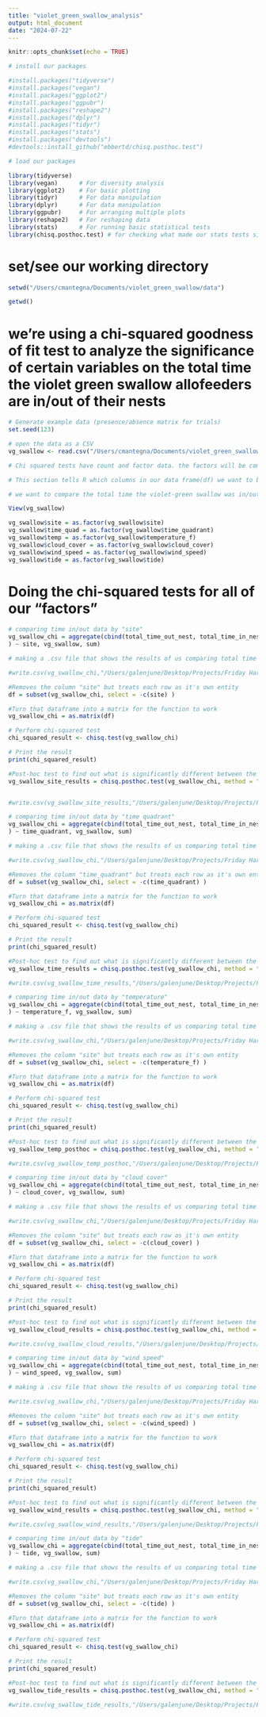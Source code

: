 ```yaml
---
title: "violet_green_swallow_analysis"
output: html_document
date: "2024-07-22"
---
```


```r
knitr::opts_chunk$set(echo = TRUE)
```


```r
# install our packages

#install.packages("tidyverse")
#install.packages("vegan")
#install.packages("ggplot2")
#install.packages("ggpubr")
#install.packages("reshape2")
#install.packages("dplyr")
#install.packages("tidyr")
#install.packages("stats")
#install.packages("devtools")
#devtools::install_github("ebbertd/chisq.posthoc.test")

```

```r
# load our packages

library(tidyverse)
library(vegan)      # For diversity analysis
library(ggplot2)    # For basic plotting
library(tidyr)      # For data manipulation
library(dplyr)      # For data manipulation
library(ggpubr)     # For arranging multiple plots
library(reshape2)   # For reshaping data
library(stats)      # For running basic statistical tests
library(chisq.posthoc.test) # for checking what made our stats tests significant

```


# set/see our working directory

```r
setwd("/Users/cmantegna/Documents/violet_green_swallow/data")

getwd()
```


# we're using a chi-squared goodness of fit test to analyze the significance of certain variables on the total time the violet green swallow allofeeders are in/out of their nests

```r
# Generate example data (presence/absence matrix for trials)
set.seed(123)
```

```r
# open the data as a CSV
vg_swallow <- read.csv("/Users/cmantegna/Documents/violet_green_swallow/data/violet_green_swallow_data_final.csv", header = TRUE)
```

```r
# Chi squared tests have count and factor data. the factors will be compared against the count data to test to see if any of those factors are significant.

# This section tells R which columns in our data frame(df) we want to be "factors" in our chi squared test. total time in/ out will be our count data

# we want to compare the total time the violet-green swallow was in/out of their nests against which site, time of day (split into quadrants), temperature (F), cloud cover, wind speed, and tidal height

View(vg_swallow)

vg_swallow$site = as.factor(vg_swallow$site)
vg_swallow$time_quad = as.factor(vg_swallow$time_quadrant)
vg_swallow$temp = as.factor(vg_swallow$temperature_f)
vg_swallow$cloud_cover = as.factor(vg_swallow$cloud_cover)
vg_swallow$wind_speed = as.factor(vg_swallow$wind_speed)
vg_swallow$tide = as.factor(vg_swallow$tide)
```

##################################################################

# Doing the chi-squared tests for all of our "factors"

```r

# comparing time in/out data by "site"
vg_swallow_chi = aggregate(cbind(total_time_out_nest, total_time_in_nest
) ~ site, vg_swallow, sum)

# making a .csv file that shows the results of us comparing total time in/out for all our sites

#write.csv(vg_swallow_chi,"/Users/galenjune/Desktop/Projects/Friday Harbor Project/Data/Rstudio/R Files/vg_swallow_chi_results/site/vg_swallow_aggregate_by_site.csv", row.names = TRUE)

#Removes the column "site" but treats each row as it's own entity
df = subset(vg_swallow_chi, select = -c(site) )

#Turn that dataframe into a matrix for the function to work
vg_swallow_chi = as.matrix(df)

# Perform chi-squared test
chi_squared_result <- chisq.test(vg_swallow_chi)

# Print the result
print(chi_squared_result)

#Post-hoc test to find out what is significantly different between the combinations
vg_swallow_site_results = chisq.posthoc.test(vg_swallow_chi, method = "bonferroni")


#write.csv(vg_swallow_site_results,"/Users/galenjune/Desktop/Projects/Friday Harbor Project/Data/Rstudio/R Files/vg_swallow_chi_results/site/vg_swallow_aggregate_by_site_posthoc.csv", row.names = TRUE)

```

##################################################################

```r

# comparing time in/out data by "time quadrant"
vg_swallow_chi = aggregate(cbind(total_time_out_nest, total_time_in_nest
) ~ time_quadrant, vg_swallow, sum)

# making a .csv file that shows the results of us comparing total time in/out for all our time quadrants

#write.csv(vg_swallow_chi,"/Users/galenjune/Desktop/Projects/Friday Harbor Project/Data/Rstudio/R Files/vg_swallow_chi_results/time_quadrant/vg_swallow_aggregate_by_time_quadrant.csv", row.names = TRUE)

#Removes the column "time_quadrant" but treats each row as it's own entity
df = subset(vg_swallow_chi, select = -c(time_quadrant) )

#Turn that dataframe into a matrix for the function to work
vg_swallow_chi = as.matrix(df)

# Perform chi-squared test
chi_squared_result <- chisq.test(vg_swallow_chi)

# Print the result
print(chi_squared_result)

#Post-hoc test to find out what is significantly different between the combinations
vg_swallow_time_results = chisq.posthoc.test(vg_swallow_chi, method = "bonferroni")

#write.csv(vg_swallow_time_results,"/Users/galenjune/Desktop/Projects/Friday Harbor Project/Data/Rstudio/R Files/vg_swallow_chi_results/time_quadrant/vg_swallow_aggregate_by_timequadrant_posthoc.csv", row.names = TRUE)
```

##################################################################

```r

# comparing time in/out data by "temperature"
vg_swallow_chi = aggregate(cbind(total_time_out_nest, total_time_in_nest
) ~ temperature_f, vg_swallow, sum)

# making a .csv file that shows the results of us comparing total time in/out in different temperatures

#write.csv(vg_swallow_chi,"/Users/galenjune/Desktop/Projects/Friday Harbor Project/Data/Rstudio/R Files/vg_swallow_chi_results/temperature/vg_swallow_aggregate_by_temperature_f.csv", row.names = TRUE)

#Removes the column "site" but treats each row as it's own entity
df = subset(vg_swallow_chi, select = -c(temperature_f) )

#Turn that dataframe into a matrix for the function to work
vg_swallow_chi = as.matrix(df)

# Perform chi-squared test
chi_squared_result <- chisq.test(vg_swallow_chi)

# Print the result
print(chi_squared_result)

#Post-hoc test to find out what is significantly different between the combinations
vg_swallow_temp_posthoc = chisq.posthoc.test(vg_swallow_chi, method = "bonferroni")

#write.csv(vg_swallow_temp_posthoc,"/Users/galenjune/Desktop/Projects/Friday Harbor Project/Data/Rstudio/R Files/vg_swallow_chi_results/temperature/vg_swallow_aggregate_by_temperature_f_posthoc.csv", row.names = TRUE)
```

##################################################################

```r

# comparing time in/out data by "cloud cover"
vg_swallow_chi = aggregate(cbind(total_time_out_nest, total_time_in_nest
) ~ cloud_cover, vg_swallow, sum)

# making a .csv file that shows the results of us comparing total time in/out for all our different types of cloud cover

#write.csv(vg_swallow_chi,"/Users/galenjune/Desktop/Projects/Friday Harbor Project/Data/Rstudio/R Files/vg_swallow_chi_results/cloud_cover/vg_swallow_aggregate_by_cloud_cover.csv", row.names = TRUE)

#Removes the column "site" but treats each row as it's own entity
df = subset(vg_swallow_chi, select = -c(cloud_cover) )

#Turn that dataframe into a matrix for the function to work
vg_swallow_chi = as.matrix(df)

# Perform chi-squared test
chi_squared_result <- chisq.test(vg_swallow_chi)

# Print the result
print(chi_squared_result)

#Post-hoc test to find out what is significantly different between the combinations
vg_swallow_cloud_results = chisq.posthoc.test(vg_swallow_chi, method = "bonferroni")

#write.csv(vg_swallow_cloud_results,"/Users/galenjune/Desktop/Projects/Friday Harbor Project/Data/Rstudio/R Files/vg_swallow_chi_results/cloud_cover/vg_swallow_aggregate_by_cloud_cover_posthoc.csv", row.names = TRUE)
```

##################################################################

```r

# comparing time in/out data by "wind speed"
vg_swallow_chi = aggregate(cbind(total_time_out_nest, total_time_in_nest
) ~ wind_speed, vg_swallow, sum)

# making a .csv file that shows the results of us comparing total time in/out in different wind speeds

#write.csv(vg_swallow_chi,"/Users/galenjune/Desktop/Projects/Friday Harbor Project/Data/Rstudio/R Files/vg_swallow_chi_results/wind_speed/vg_swallow_aggregate_by_wind_speed.csv", row.names = TRUE)

#Removes the column "site" but treats each row as it's own entity
df = subset(vg_swallow_chi, select = -c(wind_speed) )

#Turn that dataframe into a matrix for the function to work
vg_swallow_chi = as.matrix(df)

# Perform chi-squared test
chi_squared_result <- chisq.test(vg_swallow_chi)

# Print the result
print(chi_squared_result)

#Post-hoc test to find out what is significantly different between the combinations
vg_swallow_wind_results = chisq.posthoc.test(vg_swallow_chi, method = "bonferroni")

#write.csv(vg_swallow_wind_results,"/Users/galenjune/Desktop/Projects/Friday Harbor Project/Data/Rstudio/R Files/vg_swallow_chi_results/wind_speed/vg_swallow_aggregate_by_wind_speed_posthoc.csv", row.names = TRUE)
```

##################################################################

```r

# comparing time in/out data by "tide"
vg_swallow_chi = aggregate(cbind(total_time_out_nest, total_time_in_nest
) ~ tide, vg_swallow, sum)

# making a .csv file that shows the results of us comparing total time in/out in different wind speeds

#write.csv(vg_swallow_chi,"/Users/galenjune/Desktop/Projects/Friday Harbor Project/Data/Rstudio/R Files/vg_swallow_chi_results/tide/vg_swallow_aggregate_by_tide.csv", row.names = TRUE)

#Removes the column "site" but treats each row as it's own entity
df = subset(vg_swallow_chi, select = -c(tide) )

#Turn that dataframe into a matrix for the function to work
vg_swallow_chi = as.matrix(df)

# Perform chi-squared test
chi_squared_result <- chisq.test(vg_swallow_chi)

# Print the result
print(chi_squared_result)

#Post-hoc test to find out what is significantly different between the combinations
vg_swallow_tide_results = chisq.posthoc.test(vg_swallow_chi, method = "bonferroni")

#write.csv(vg_swallow_tide_results,"/Users/galenjune/Desktop/Projects/Friday Harbor Project/Data/Rstudio/R Files/vg_swallow_chi_results/tide/vg_swallow_aggregate_by_tide_posthoc.csv", row.names = TRUE)
```

##################################################################